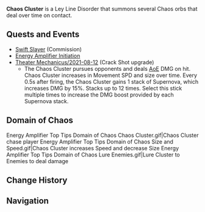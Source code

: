 {{Status Infobox
|image    = Energy Amplifier Top Tips Domain of Chaos Chaos Cluster.gif
|element  = Physical
|effect   = A Chaos Cluster will chase characters around once the challenge begins. When the Chaos Cluster touches a character or opponents, it will deal immense DMG to them. If it touches a character, it will disappear. The size and DMG dealt by these clusters will gradually bleed away and grow smaller, but its speed will also gradually increase.
|type     = Ley Line Disorders
}}
'''Chaos Cluster''' is a Ley Line Disorder that summons several Chaos orbs that deal {{Color|Physical DMG}} over time on contact.

==Quests and Events==
*[[Swift Slayer]] (Commission)
*[[Energy Amplifier Initiation]]
*[[Theater Mechanicus/2021-08-12]] (Crack Shot upgrade)
**The Chaos Cluster pursues opponents and deals [[AoE]] DMG on hit. Chaos Cluster increases in Movement SPD and size over time. Every 0.5s after firing, the Chaos Cluster gains 1 stack of Supernova, which increases DMG by 15%. Stacks up to 12 times. Select this stick multiple times to increase the DMG boost provided by each Supernova stack.

==Domain of Chaos==
<gallery hideaddbutton="true" captionalign="center">
Energy Amplifier Top Tips Domain of Chaos Chaos Cluster.gif|Chaos Cluster chase player
Energy Amplifier Top Tips Domain of Chaos Size and Speed.gif|Chaos Cluster increases Speed and decrease Size
Energy Amplifier Top Tips Domain of Chaos Lure Enemies.gif|Lure Cluster to Enemies to deal damage
</gallery>

==Change History==
{{Change History|1.5}}

==Navigation==
{{Ley Line Disorder Navbox}}